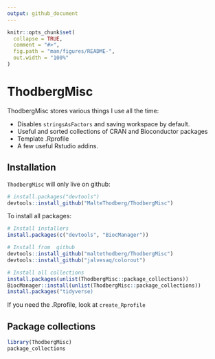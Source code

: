 ```yaml
---
output: github_document
---
```


<!-- README.md is generated from README.Rmd. Please edit that file -->

```r
knitr::opts_chunk$set(
  collapse = TRUE,
  comment = "#>",
  fig.path = "man/figures/README-",
  out.width = "100%"
)
```

# ThodbergMisc

<!-- badges: start -->
<!-- badges: end -->

ThodbergMisc stores various things I use all the time:

- Disables `stringsAsFactors` and saving workspace by default.
- Useful and sorted collections of CRAN and Bioconductor packages
- Template .Rprofile 
- A few useful Rstudio addins.

## Installation

`ThodbergMisc` will only live on github:
``` r
# install.packages("devtools")
devtools::install_github("MalteThodberg/ThodbergMisc")
```

To install all packages:

``` r
# Install installers
install.packages(c("devtools", "BiocManager"))

# Install from  github
devtools::install_github("maltethodberg/ThodbergMisc")
devtools::install_github("jalvesaq/colorout")

# Install all collections
install.packages(unlist(ThodbergMisc::package_collections))
BiocManager::install(unlist(ThodbergMisc::package_collections))
install.packages("tidyverse)
```
If you need the .Rprofile, look at `create_Rprofile`

## Package collections

```r
library(ThodbergMisc)
package_collections
```
